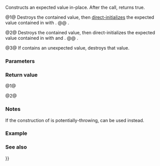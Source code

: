 {{cpp/utility/expected/title|emplace}}
{{cpp/utility/expected/navbar}}

{{dcl begin}}
{{dcl h|Primary template}}
{{dcl|num=1|since=c++23|
template&lt; class... Args &gt;
constexpr T&amp; emplace( Args&amp;&amp;... args ) noexcept;
}}
{{dcl|num=2|since=c++23|
template&lt; class U, class... Args &gt;
constexpr T&amp; emplace( std::initializer_list&lt;U&gt; il, Args&amp;&amp;... args ) noexcept;
}}
{{dcl h|{{c/core|void}} partial specialization}}
{{dcl|num=3|since=c++23|
constexpr void emplace() noexcept;
}}
{{dcl end}}

Constructs an expected value in-place. After the call, {{rlpf|operator bool|has_value}} returns true.

@1@ Destroys the contained value, then [[cpp/language/direct initialization|direct-initializes]] the expected value contained in {{c|*this}} with {{c|std::forward&lt;Args&gt;(args)...}}.
@@ {{cpp/enable if|{{c|std::is_nothrow_constructible_v&lt;T, Args...&gt;}} is {{c|true}}}}.

@2@ Destroys the contained value, then direct-initializes the expected value contained in {{c|*this}} with {{c|il}} and {{c|std::forward&lt;Args&gt;(args)...}}.
@@ {{cpp/enable if|{{c|std::is_nothrow_constructible_v&lt;T, std::initializer_list&lt;U&gt;&amp;, Args...&gt;}} is {{c|true}}}}.

@3@ If {{c|*this}} contains an unexpected value, destroys that value.

===Parameters===
{{par begin}}
{{par|args|the arguments to pass to the constructor}}
{{par|il|the initializer list to pass to the constructor}}
{{par end}}

===Return value===
@1@ {{box|{{c/core|*std::construct_at(std::addressof(}}{{rlpi|/#Data members|val}}{{c/core|), std::forward&lt;Args&gt;(args)...)}}}}

@2@ {{box|{{c/core|*std::construct_at(std::addressof(}}{{rlpi|/#Data members|val}}{{c/core|), il, std::forward&lt;Args&gt;(args)...)}}}}

===Notes===
If the construction of {{tt|T}} is potentially-throwing, {{rlpt|1=operator=}} can be used instead.

===Example===
{{example}}

===See also===
{{dsc begin}}
{{dsc inc|cpp/utility/expected/dsc operator{{=}}}}
{{dsc end}}

{{langlinks|de|es|fr|it|ja|pt|ru|zh}}